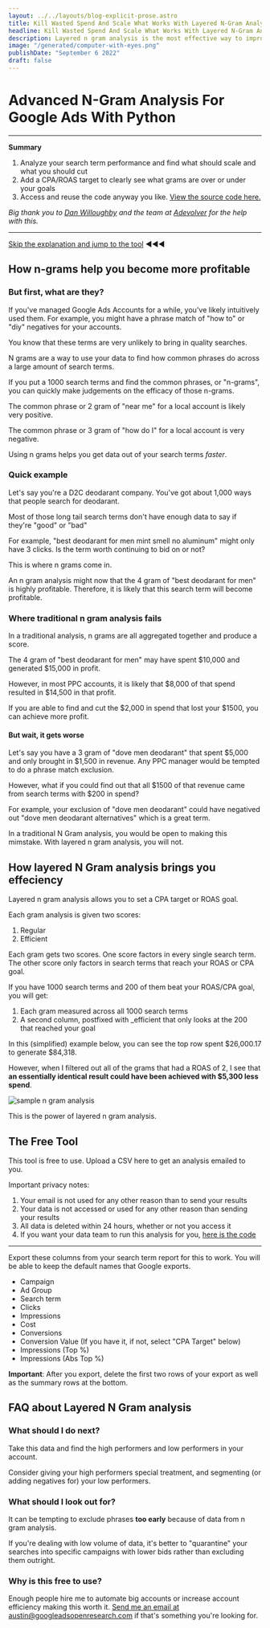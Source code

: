 ```yaml
---
layout: ../../layouts/blog-explicit-prose.astro
title: Kill Wasted Spend And Scale What Works With Layered N-Gram Analysis
headline: Kill Wasted Spend And Scale What Works With Layered N-Gram Analysis
description: Layered n gram analysis is the most effective way to improve search term performance.
image: "/generated/computer-with-eyes.png"
publishDate: "September 6 2022"
draft: false
---
```




<div class="prose prose-xl mx-4 md:mx-auto my-12">

# Advanced N-Gram Analysis For Google Ads With Python

</div>

<div class="prose prose-xl mx-4 md:mx-auto my-12">

---

**Summary**

1. Analyze your search term performance and find what should scale and what you should cut
2. Add a CPA/ROAS target to clearly see what grams are over or under your goals
3. Access and reuse the code anyway you like. [View the source code here.](https://github.com/austincollinpena/google-ads-open-research/blob/main/python_code/n_gram/vector_n_gram_for_cloud_functions.py)

_Big thank you to [Dan Willoughby](https://www.linkedin.com/in/dan-willoughby-092539196/) and the team at [Adevolver](https://adevolver.com/) for the help with this._

---

[Skip the explanation and jump to the tool](#n-gram-tool) ◀◀◀

## How n-grams help you become more profitable

### But first, what are they?

If you've managed Google Ads Accounts for a while, you've likely intuitively used them. For example, you might have a phrase match of "how to" or "diy" negatives for your accounts.

You know that these terms are very unlikely to bring in quality searches.

N grams are a way to use your data to find how common phrases do across a large amount of search terms.

If you put a 1000 search terms and find the common phrases, or "n-grams", you can quickly make judgements on the efficacy of those n-grams.

The common phrase or 2 gram of "near me" for a local account is likely very positive.

The common phrase or 3 gram of "how do I" for a local account is very negative.

Using n grams helps you get data out of your search terms _faster_.

### Quick example

Let's say you're a D2C deodarant company. You've got about 1,000 ways that people search for deodarant.

Most of those long tail search terms don't have enough data to say if they're "good" or "bad"

For example, "best deodarant for men mint smell no aluminum" might only have 3 clicks. Is the term worth continuing to bid on or not?

This is where n grams come in.

An n gram analysis might now that the 4 gram of "best deodarant for men" is highly profitable. Therefore, it is likely that this search term will become profitable.

### Where traditional n gram analysis fails

In a traditional analysis, n grams are all aggregated together and produce a score.

The 4 gram of "best deodarant for men" may have spent $10,000 and generated $15,000 in profit.

However, in most PPC accounts, it is likely that $8,000 of that spend resulted in $14,500 in that profit.

If you are able to find and cut the $2,000 in spend that lost your $1500, you can achieve more profit.

#### But wait, it gets worse

Let's say you have a 3 gram of "dove men deodarant" that spent $5,000 and only brought in $1,500 in revenue. Any PPC manager would be tempted to do a phrase match exclusion.

However, what if you could find out that all $1500 of that revenue came from search terms with $200 in spend?

For example, your exclusion of "dove men deodarant" could have negatived out "dove men deodarant alternatives" which is a great term.

In a traditional N Gram analysis, you would be open to making this mimstake. With layered n gram analysis, you will not.

## How layered N Gram analysis brings you effeciency

Layered n gram analysis allows you to set a CPA target or ROAS goal.

Each gram analysis is given two scores:

1. Regular
2. Efficient

Each gram gets two scores. One score factors in every single search term. The other score only factors in search terms that reach your ROAS or CPA goal.

If you have 1000 search terms and 200 of them beat your ROAS/CPA goal, you will get:

1. Each gram measured across all 1000 search terms
2. A second column, postfixed with \_efficient that only looks at the 200 that reached your goal

In this (simplified) example below, you can see the top row spent $26,000.17 to generate $84,318.

However, when I filtered out all of the grams that had a ROAS of 2, I see that **an essentially identical result could have been achieved with $5,300 less spend**.

<Image
  alt="sample n gram analysis"
  src="/sample-gram-usage.png"
  AspectRatio="2558:1148"
/>

This is the power of layered n gram analysis.

## The Free Tool

This tool is free to use. Upload a CSV here to get an analysis emailed to you.

Important privacy notes:

1. Your email is not used for any other reason than to send your results
2. Your data is not accessed or used for any other reason than sending your results
3. All data is deleted within 24 hours, whether or not you access it
4. If you want your data team to run this analysis for you, [here is the code](https://github.com/austincollinpena/google-ads-open-research/blob/main/python_code/n_gram/vector_n_gram_for_cloud_functions.py)

---

<div id="n-gram-tool" />

Export these columns from your search term report for this to work. You will be able to keep the default names that Google exports.

- Campaign
- Ad Group
- Search term
- Clicks
- Impressions
- Cost
- Conversions
- Conversion Value (If you have it, if not, select "CPA Target" below)
- Impressions (Top %)
- Impressions (Abs Top %)

**Important**: After you export, delete the first two rows of your export as well as the summary rows at the bottom.

</div>

<Ngram client:idle />

<div class="prose prose-xl mx-4 md:mx-auto my-12">

## FAQ about Layered N Gram analysis

### What should I do next?

Take this data and find the high performers and low performers in your account.

Consider giving your high performers special treatment, and segmenting (or adding negatives for) your low performers.

### What should I look out for?

It can be tempting to exclude phrases **too early** because of data from n gram analysis.

If you're dealing with low volume of data, it's better to "quarantine" your searches into specific campaigns with lower bids rather than excluding them outright.

### Why is this free to use?

Enough people hire me to automate big accounts or increase account efficiency making this worth it. [Send me an email at austin@googleadsopenresearch.com](mailto:austin@googleadsopenresearch.com) if that's something you're looking for.

</div>
